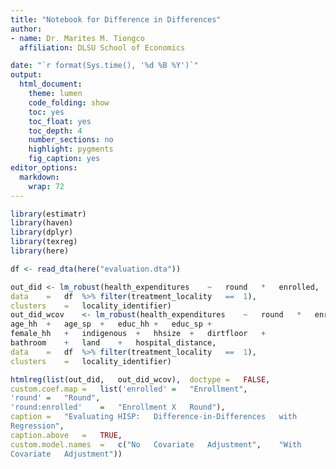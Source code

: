 ```yaml
---
title: "Notebook for Difference in Differences"
author:
- name: Dr. Marites M. Tiongco
  affiliation: DLSU School of Economics

date: "`r format(Sys.time(), '%d %B %Y')`"
output:
  html_document:
    theme: lumen
    code_folding: show
    toc: yes
    toc_float: yes
    toc_depth: 4
    number_sections: no
    highlight: pygments
    fig_caption: yes
editor_options:
  markdown:
    wrap: 72
---
```


```r
library(estimatr)
library(haven)
library(dplyr)
library(texreg)
library(here)
```

```r
df <- read_dta(here("evaluation.dta"))
```


```r
out_did	<- lm_robust(health_expenditures	~	round	*	enrolled,
data	=	df	%>%	filter(treatment_locality	==	1),
clusters	=	locality_identifier)
out_did_wcov	<- lm_robust(health_expenditures	~	round	*	enrolled	+																												
age_hh	+	age_sp	+	educ_hh	+	educ_sp	+	
female_hh	+	indigenous	+	hhsize	+	dirtfloor	+																												
bathroom	+	land	+	hospital_distance,	
data	=	df	%>%	filter(treatment_locality	==	1),	
clusters	=	locality_identifier)

```
```r
htmlreg(list(out_did,	out_did_wcov),	doctype	=	FALSE,								
custom.coef.map	=	list('enrolled'	=	"Enrollment",																															
'round'	=	"Round",
'round:enrolled'	=	"Enrollment	X	Round"),								
caption	=	"Evaluating	HISP:	Difference-in-Differences	with	
Regression",
caption.above	=	TRUE,
custom.model.names	=	c("No	Covariate	Adjustment",	"With	
Covariate	Adjustment"))
```

